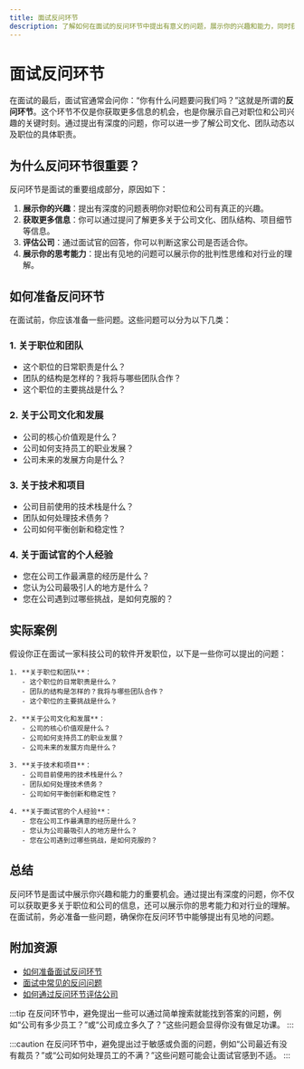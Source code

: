 ```yaml
---
title: 面试反问环节
description: 了解如何在面试的反问环节中提出有意义的问题，展示你的兴趣和能力，同时获取更多关于职位和公司的信息。
---
```


# 面试反问环节

在面试的最后，面试官通常会问你：“你有什么问题要问我们吗？”这就是所谓的**反问环节**。这个环节不仅是你获取更多信息的机会，也是你展示自己对职位和公司兴趣的关键时刻。通过提出有深度的问题，你可以进一步了解公司文化、团队动态以及职位的具体职责。

## 为什么反问环节很重要？

反问环节是面试的重要组成部分，原因如下：

1. **展示你的兴趣**：提出有深度的问题表明你对职位和公司有真正的兴趣。
2. **获取更多信息**：你可以通过提问了解更多关于公司文化、团队结构、项目细节等信息。
3. **评估公司**：通过面试官的回答，你可以判断这家公司是否适合你。
4. **展示你的思考能力**：提出有见地的问题可以展示你的批判性思维和对行业的理解。

## 如何准备反问环节

在面试前，你应该准备一些问题。这些问题可以分为以下几类：

### 1. 关于职位和团队
- 这个职位的日常职责是什么？
- 团队的结构是怎样的？我将与哪些团队合作？
- 这个职位的主要挑战是什么？

### 2. 关于公司文化和发展
- 公司的核心价值观是什么？
- 公司如何支持员工的职业发展？
- 公司未来的发展方向是什么？

### 3. 关于技术和项目
- 公司目前使用的技术栈是什么？
- 团队如何处理技术债务？
- 公司如何平衡创新和稳定性？

### 4. 关于面试官的个人经验
- 您在公司工作最满意的经历是什么？
- 您认为公司最吸引人的地方是什么？
- 您在公司遇到过哪些挑战，是如何克服的？

## 实际案例

假设你正在面试一家科技公司的软件开发职位，以下是一些你可以提出的问题：

```mdx
1. **关于职位和团队**：
   - 这个职位的日常职责是什么？
   - 团队的结构是怎样的？我将与哪些团队合作？
   - 这个职位的主要挑战是什么？

2. **关于公司文化和发展**：
   - 公司的核心价值观是什么？
   - 公司如何支持员工的职业发展？
   - 公司未来的发展方向是什么？

3. **关于技术和项目**：
   - 公司目前使用的技术栈是什么？
   - 团队如何处理技术债务？
   - 公司如何平衡创新和稳定性？

4. **关于面试官的个人经验**：
   - 您在公司工作最满意的经历是什么？
   - 您认为公司最吸引人的地方是什么？
   - 您在公司遇到过哪些挑战，是如何克服的？
```

## 总结

反问环节是面试中展示你兴趣和能力的重要机会。通过提出有深度的问题，你不仅可以获取更多关于职位和公司的信息，还可以展示你的思考能力和对行业的理解。在面试前，务必准备一些问题，确保你在反问环节中能够提出有见地的问题。

## 附加资源

- [如何准备面试反问环节](https://example.com)
- [面试中常见的反问问题](https://example.com)
- [如何通过反问环节评估公司](https://example.com)

:::tip
在反问环节中，避免提出一些可以通过简单搜索就能找到答案的问题，例如“公司有多少员工？”或“公司成立多久了？”这些问题会显得你没有做足功课。
:::

:::caution
在反问环节中，避免提出过于敏感或负面的问题，例如“公司最近有没有裁员？”或“公司如何处理员工的不满？”这些问题可能会让面试官感到不适。
:::